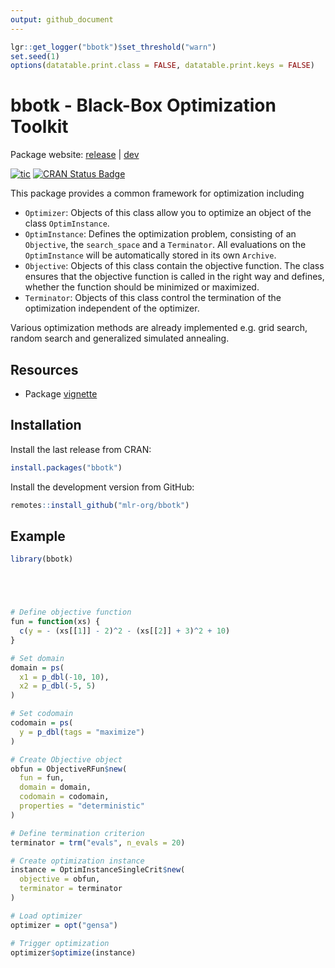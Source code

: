 ```yaml
---
output: github_document
---
```


```r
lgr::get_logger("bbotk")$set_threshold("warn")
set.seed(1)
options(datatable.print.class = FALSE, datatable.print.keys = FALSE)
```

# bbotk - Black-Box Optimization Toolkit

Package website: [release](https://bbotk.mlr-org.com/) | [dev](https://bbotk.mlr-org.com/dev/)

<!-- badges: start -->
[![tic](https://github.com/mlr-org/bbotk/workflows/tic/badge.svg?branch=main)](https://github.com/mlr-org/bbotk/actions)
[![CRAN Status Badge](https://www.r-pkg.org/badges/version-ago/bbotk)](https://cran.r-project.org/package=bbotk)
<!-- badges: end -->

This package provides a common framework for optimization including

* `Optimizer`: Objects of this class allow you to optimize an object of the class `OptimInstance`.
* `OptimInstance`: Defines the optimization problem, consisting of an `Objective`, the `search_space` and a `Terminator`.
   All evaluations on the `OptimInstance` will be automatically stored in its own `Archive`.
* `Objective`: Objects of this class contain the objective function.
   The class ensures that the objective function is called in the right way and defines, whether the function should be minimized or maximized.
* `Terminator`: Objects of this class control the termination of the optimization independent of the optimizer.

Various optimization methods are already implemented e.g. grid search, random search and generalized simulated annealing.

## Resources

* Package [vignette](https://cran.r-project.org/web/packages/bbotk/vignettes/bbotk.html) 

## Installation

Install the last release from CRAN:

```r
install.packages("bbotk")
```

Install the development version from GitHub:

```r
remotes::install_github("mlr-org/bbotk")
```

## Example

```r
library(bbotk)





# Define objective function
fun = function(xs) {
  c(y = - (xs[[1]] - 2)^2 - (xs[[2]] + 3)^2 + 10)
}

# Set domain
domain = ps(
  x1 = p_dbl(-10, 10),
  x2 = p_dbl(-5, 5)
)

# Set codomain
codomain = ps(
  y = p_dbl(tags = "maximize")
)

# Create Objective object
obfun = ObjectiveRFun$new(
  fun = fun,
  domain = domain,
  codomain = codomain,
  properties = "deterministic"
)

# Define termination criterion
terminator = trm("evals", n_evals = 20)

# Create optimization instance
instance = OptimInstanceSingleCrit$new(
  objective = obfun,
  terminator = terminator
)

# Load optimizer
optimizer = opt("gensa")

# Trigger optimization
optimizer$optimize(instance)
```
